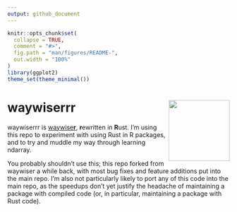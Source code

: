 ```yaml
---
output: github_document
---
```


<!-- README.md is generated from README.Rmd. Please edit that file -->

```r
knitr::opts_chunk$set(
  collapse = TRUE,
  comment = "#>",
  fig.path = "man/figures/README-",
  out.width = "100%"
)
library(ggplot2)
theme_set(theme_minimal())
```

# waywiserrr <a href="https://mikemahoney218.github.io/waywiserrr/"><img src="man/figures/logo.png" align="right" height="138" /></a>

waywiserrr is [waywise**r**](https://docs.ropensci.org/waywiser/), 
**r**ewritten in **R**ust. I'm using this repo to experiment with using Rust
in R packages, and to try and muddle my way through learning ndarray.

You probably shouldn't use this; this repo forked from waywiser a while back, 
with most bug fixes and feature additions put into the main repo. I'm also not
particularly likely to port any of this code into the main repo, as the speedups
don't yet justify the headache of maintaining a package with compiled code 
(or, in particular, maintaining a package with Rust code).

